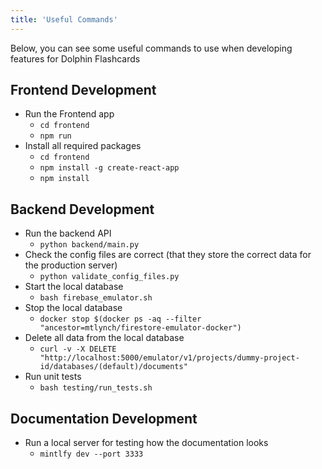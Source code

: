 ```yaml
---
title: 'Useful Commands'
---
```


Below, you can see some useful commands to use when developing features for Dolphin Flashcards

## Frontend Development

- Run the Frontend app
    - `cd frontend`
    - `npm run`
- Install all required packages
    - `cd frontend`
    - `npm install -g create-react-app`
    - `npm install`

## Backend Development

- Run the backend API
    - `python backend/main.py`
- Check the config files are correct (that they store the correct data for the production server)
    - `python validate_config_files.py`
- Start the local database
    - `bash firebase_emulator.sh`
- Stop the local database
    - `docker stop $(docker ps -aq --filter "ancestor=mtlynch/firestore-emulator-docker")`
- Delete all data from the local database
    - `curl -v -X DELETE "http://localhost:5000/emulator/v1/projects/dummy-project-id/databases/(default)/documents"`
- Run unit tests
    - `bash testing/run_tests.sh`

## Documentation Development

- Run a local server for testing how the documentation looks
    - `mintlfy dev --port 3333`
